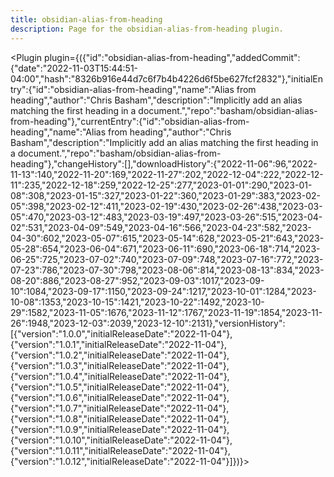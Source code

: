 ---
title: obsidian-alias-from-heading
description: Page for the obsidian-alias-from-heading plugin.
---


<Plugin plugin={({"id":"obsidian-alias-from-heading","addedCommit":{"date":"2022-11-03T15:44:51-04:00","hash":"8326b916e44d7c6f7b4b4226d6f5be627fcf2832"},"initialEntry":{"id":"obsidian-alias-from-heading","name":"Alias from heading","author":"Chris Basham","description":"Implicitly add an alias matching the first heading in a document.","repo":"basham/obsidian-alias-from-heading"},"currentEntry":{"id":"obsidian-alias-from-heading","name":"Alias from heading","author":"Chris Basham","description":"Implicitly add an alias matching the first heading in a document.","repo":"basham/obsidian-alias-from-heading"},"changeHistory":[],"downloadHistory":{"2022-11-06":96,"2022-11-13":140,"2022-11-20":169,"2022-11-27":202,"2022-12-04":222,"2022-12-11":235,"2022-12-18":259,"2022-12-25":277,"2023-01-01":290,"2023-01-08":308,"2023-01-15":327,"2023-01-22":360,"2023-01-29":383,"2023-02-05":398,"2023-02-12":411,"2023-02-19":430,"2023-02-26":438,"2023-03-05":470,"2023-03-12":483,"2023-03-19":497,"2023-03-26":515,"2023-04-02":531,"2023-04-09":549,"2023-04-16":566,"2023-04-23":582,"2023-04-30":602,"2023-05-07":615,"2023-05-14":628,"2023-05-21":643,"2023-05-28":654,"2023-06-04":671,"2023-06-11":690,"2023-06-18":714,"2023-06-25":725,"2023-07-02":740,"2023-07-09":748,"2023-07-16":772,"2023-07-23":786,"2023-07-30":798,"2023-08-06":814,"2023-08-13":834,"2023-08-20":886,"2023-08-27":952,"2023-09-03":1017,"2023-09-10":1084,"2023-09-17":1150,"2023-09-24":1217,"2023-10-01":1284,"2023-10-08":1353,"2023-10-15":1421,"2023-10-22":1492,"2023-10-29":1582,"2023-11-05":1676,"2023-11-12":1767,"2023-11-19":1854,"2023-11-26":1948,"2023-12-03":2039,"2023-12-10":2131},"versionHistory":[{"version":"1.0.0","initialReleaseDate":"2022-11-04"},{"version":"1.0.1","initialReleaseDate":"2022-11-04"},{"version":"1.0.2","initialReleaseDate":"2022-11-04"},{"version":"1.0.3","initialReleaseDate":"2022-11-04"},{"version":"1.0.4","initialReleaseDate":"2022-11-04"},{"version":"1.0.5","initialReleaseDate":"2022-11-04"},{"version":"1.0.6","initialReleaseDate":"2022-11-04"},{"version":"1.0.7","initialReleaseDate":"2022-11-04"},{"version":"1.0.8","initialReleaseDate":"2022-11-04"},{"version":"1.0.9","initialReleaseDate":"2022-11-04"},{"version":"1.0.10","initialReleaseDate":"2022-11-04"},{"version":"1.0.11","initialReleaseDate":"2022-11-04"},{"version":"1.0.12","initialReleaseDate":"2022-11-04"}]})}></Plugin>